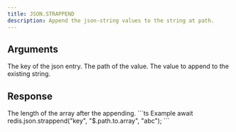 ```yaml
---
title: JSON.STRAPPEND
description: Append the json-string values to the string at path.
---
```


## Arguments

<ParamField body="key" type="string" required>
    The key of the json entry.
</ParamField>
<ParamField body="path" type="string" default="$">
    The path of the value.
</ParamField>



<ParamField body="value" type="string" required>
    The value to append to the existing string.
</ParamField>


## Response

<ResponseField type="integer" required>
  The length of the array after the appending.
</ResponseField>

<RequestExample>
```ts Example
await redis.json.strappend("key", "$.path.to.array", "abc");
```
</RequestExample>
